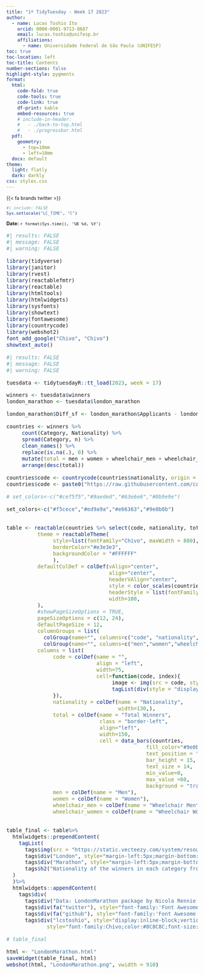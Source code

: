 ```yaml
---
title: "1º TidyTuesday - Week 17 2023"
author:
  - name: Lucas Toshio Ito
    orcid: 0000-0001-9713-8687
    email: lucas.toshio@unifesp.br
    affiliations:
      - name: Universidade Federal de São Paulo (UNIFESP) 
toc: true
toc-location: left
toc-title: Contents
number-sections: false
highlight-style: pygments
format: 
  html:
    code-fold: true
    code-tools: true
    code-link: true
    df-print: kable
    embed-resources: true
    # include-in-header: 
    #   - ./back-to-top.html
    #   - ./progressbar.html
  pdf:
    geometry:
      - top=10mm
      - left=10mm
  docx: default
theme:
  light: flatly
  dark: darkly
css: styles.css
---
```


::: {style="font-size: 0.9em"}
<a href="mailto:lucas.toshio@unifesp.br">
   <span class="fa-stack fa-sm">
       <i class="fa fa-circle fa-stack-2x"></i>
       <i class="fa fa-envelope fa-stack-1x fa-inverse"></i>
   </span>
</a> 
<a href="https://twitter.com/lcstoshio">
   <span class="fa-stack fa-sm">
       <i class="fa fa-circle fa-stack-2x"></i>
       <i class="fa-brands fa-twitter fa-stack-1x fa-inverse"></i>
   </span>
</a>
<a href="https://github.com/lcstoshio">
   <span class="fa-stack fa-sm">
       <i class="fa fa-circle fa-stack-2x"></i>
       <i class="fa-brands fa-github fa-stack-1x fa-inverse"></i>
   </span>
</a>
<a href="http://linkedin.com/in/lucas-toshio-ito-5b8a96199">
   <span class="fa-stack fa-sm">
       <i class="fa fa-circle fa-stack-2x"></i>
       <i class="fa-brands fa-linkedin fa-stack-1x fa-inverse"></i>
   </span>
</a>

::: {.content-hidden}
{{< fa brands twitter >}}
:::

```r
#| include: FALSE
Sys.setlocale("LC_TIME", "C")
```

**Date:** `r format(Sys.time(), '%B %d, %Y')`
:::

<font size="3">
<body>

```r
#| results: FALSE
#| message: FALSE
#| warning: FALSE

library(tidyverse)
library(janitor)
library(rvest)
library(reactablefmtr)
library(reactable)
library(htmltools)
library(htmlwidgets)
library(sysfonts)
library(showtext)
library(fontawesome)
library(countrycode)
library(webshot2)
font_add_google("Chivo", "Chivo")
showtext_auto()
```

```r
#| results: FALSE
#| message: FALSE
#| warning: FALSE

tuesdata <- tidytuesdayR::tt_load(2023, week = 17)

winners <- tuesdata$winners
london_marathon <- tuesdata$london_marathon

london_marathon$Diff_sf <- london_marathon$Applicants - london_marathon$Accepted

countries <- winners %>% 
     count(Category, Nationality) %>% 
     spread(Category, n) %>% 
     clean_names() %>% 
     replace(is.na(.), 0) %>% 
     mutate(total = men + women + wheelchair_men + wheelchair_women) %>% 
     arrange(desc(total)) 

countries$code <- countrycode(countries$nationality, origin = "country.name", destination = "iso2c")
countries$code <- paste0("https://raw.githubusercontent.com/catamphetamine/country-flag-icons/master/flags/1x1/", countries$code ,".svg")
```

```r
# set_colors<-c("#cef5f5","#9aeded","#63e6e6","#0b9e9e")

set_colors<-c("#f5cece","#ed9a9a","#e66363","#9e0b0b")


table <- reactable(countries %>% select(code, nationality, total, men, women, wheelchair_men, wheelchair_women),
          theme = reactableTheme(
               style=list(fontFamily="Chivo", maxWidth = 800),
               borderColor="#e3e3e3",
               backgroundColor = "#FFFFFF"
               ),
          defaultColDef = colDef(vAlign="center",
                                 align="center",
                                 headerVAlign="center",
                                 style = color_scales(countries, span = 2:5, colors=set_colors),# , brighten_text = FALSE),
                                 headerStyle = list(fontFamily="Chivo", background = "#FFFFFF"),
                                 width=100,
          ),
          #showPageSizeOptions = TRUE,
          pageSizeOptions = c(12, 24),
          defaultPageSize = 12,
          columnGroups = list(
            colGroup(name="", columns=c("code", "nationality", "total"), headerStyle = list(fontFamily="Chivo"), align="left"),
            colGroup(name="", columns=c("men","women","wheelchair_men","wheelchair_women"), headerStyle = list(fontFamily="Roboto"))),
          columns = list(
               code = colDef(name = "",
                             align = "left",
                             width=75,
                             cell=function(code, index){
                                  image <- img(src = code, style = "width:60px;height:20px;", alt = code)
                                  tagList(div(style = "display:inline-block;vertical-align:middle;width:50px", image))
               }),               
               nationality = colDef(name = "Nationality",
                                    width=130,),
               total = colDef(name = "Total Winners",
                              class = "border-left",
                              align="left",
                              width=150,
                              cell = data_bars(countries,
                                             fill_color="#9e0b0b",
                                             text_position = "outside-end", 
                                             bar_height = 15,
                                             text_size = 14,
                                             min_value=0,
                                             max_value =60,
                                             background = "transparent")),
               men = colDef(name = "Men"),
               women = colDef(name = "Women"),
               wheelchair_men = colDef(name = "Wheelchair Men"),
               wheelchair_women = colDef(name = "Wheelchair Women")))


table_final <- table%>%
  htmlwidgets::prependContent(
    tagList(
      tags$img(src = "https://static.vecteezy.com/system/resources/previews/009/315/016/original/winner-trophy-in-flat-style-free-png.png", style = "width:26px;height:30px;display:inline-block;vertical-align:middle;margin-bottom:2px"),
      tags$div("London", style="margin-left:5px;margin-bottom:0;margin-top:0;font-size:40px;font-weight:bold;font-family:Chivo;display:inline-block;vertical-align:middle;color:#005A9C"), 
      tags$div("Marathon", style="margin-left:5px;margin-bottom:0;margin-top:0;font-size:40px;font-weight:bold;font-family:Chivo;display:inline-block;vertical-align:middle;color:#b22222"), 
      tags$h2("Nationality of the winners in each category from the London Marathon", style="margin-bottom:0px;margin-top:0px;font-family:Chivo;font-weight:400;color:#5e5d5d;")
  )
  )%>%
  htmlwidgets::appendContent(
    tags$div(
      tags$div("Data: LondonMarathon package by Nicola Rennie (@nrennie35) | Graphic: ", style="display:inline-block;vertical-align:middle;"),
      tags$div(fa("twitter"), style="font-family:'Font Awesome 6 Brands';display:inline-block;vertical-align:middle;"),
      tags$div(fa("github"), style="font-family:'Font Awesome 6 Brands';display:inline-block;vertical-align:middle;"),
      tags$div("lcstoshio", style="display:inline-block;vertical-align:middle;"),
             style="font-family:Chivo;color:#8C8C8C;font-size:10pt,padding-top:8px;display:inline-block;vertical-align:middle;border-top-style:solid;border-color:#e3e3e3;width:800px"))

# table_final

html <- "LondonMarathon.html"
saveWidget(table_final, html)
webshot(html, "LondonMarathon.png", vwidth = 910)
```

</body>
</font>
